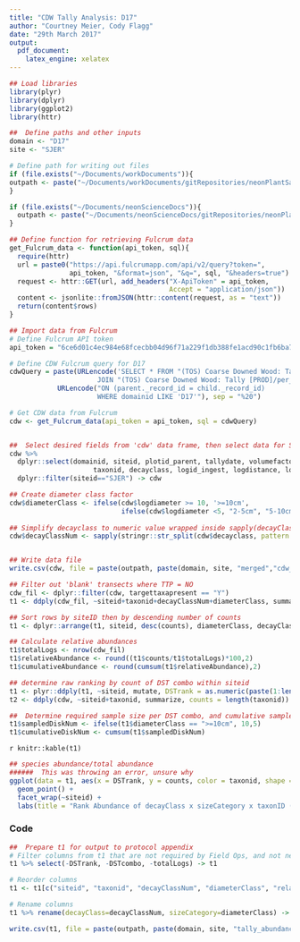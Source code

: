 ```yaml
---
title: "CDW Tally Analysis: D17"
author: "Courtney Meier, Cody Flagg"
date: "29th March 2017"
output: 
  pdf_document: 
    latex_engine: xelatex
---
```


```r
## Load libraries
library(plyr)
library(dplyr)
library(ggplot2)
library(httr)

##  Define paths and other inputs
domain <- "D17"
site <- "SJER"

# Define path for writing out files
if (file.exists("~/Documents/workDocuments")){
outpath <- paste("~/Documents/workDocuments/gitRepositories/neonPlantSampling/cdw_tally_analysis/", domain, sep="")
}

if (file.exists("~/Documents/neonScienceDocs")){
  outpath <- paste("~/Documents/neonScienceDocs/gitRepositories/neonPlantSampling/cdw_tally_analysis/", domain, sep="")
}

## Define function for retrieving Fulcrum data
get_Fulcrum_data <- function(api_token, sql){
  require(httr)
  url = paste0("https://api.fulcrumapp.com/api/v2/query?token=", 
               api_token, "&format=json", "&q=", sql, "&headers=true")
  request <- httr::GET(url, add_headers("X-ApiToken" = api_token, 
                                        Accept = "application/json"))
  content <- jsonlite::fromJSON(httr::content(request, as = "text"))
  return(content$rows)
}

```

```r
## Import data from Fulcrum
# Define Fulcrum API token
api_token = "6ce6d01c4ec984e68fcecbb04d96f71a229f1db388fe1acd90c1fb6ba77a1daf"

# Define CDW Fulcrum query for D17
cdwQuery = paste(URLencode('SELECT * FROM "(TOS) Coarse Downed Wood: Tally [PROD]" AS parent
                      JOIN "(TOS) Coarse Downed Wood: Tally [PROD]/per_plot_azimuth_log" AS child'),
            URLencode("ON (parent._record_id = child._record_id)
                      WHERE domainid LIKE 'D17'"), sep = "%20")

# Get CDW data from Fulcrum
cdw <- get_Fulcrum_data(api_token = api_token, sql = cdwQuery)



```


```r
##  Select desired fields from 'cdw' data frame, then select data for SJER only
cdw %>% 
  dplyr::select(domainid, siteid, plotid_parent, tallydate, volumefactor, particle_count, lidsazimuth, logdiameter,
                     taxonid, decayclass, logid_ingest, logdistance, loglength, acceptedtaxonid, targettaxapresent) %>%
  dplyr::filter(siteid=="SJER") -> cdw

## Create diameter class factor
cdw$diameterClass <- ifelse(cdw$logdiameter >= 10, '>=10cm', 
                            ifelse(cdw$logdiameter <5, "2-5cm", "5-10cm"))
 
## Simplify decayclass to numeric value wrapped inside sapply(decayClassNum, "[[", 1) e.g. 'return first element of each list member'
cdw$decayClassNum <- sapply(stringr::str_split(cdw$decayclass, pattern = " "),"[[", 1)


## Write data file
write.csv(cdw, file = paste(outpath, paste(domain, site, "merged","cdw_rawdata.csv", sep="_"), sep = "/"))

```

```r
## Filter out 'blank' transects where TTP = NO
cdw_fil <- dplyr::filter(cdw, targettaxapresent == "Y")
t1 <- ddply(cdw_fil, ~siteid+taxonid+decayClassNum+diameterClass, summarize, counts = length(taxonid))

## Sort rows by siteID then by descending number of counts
t1 <- dplyr::arrange(t1, siteid, desc(counts), diameterClass, decayClassNum, taxonid)

## Calculate relative abundances
t1$totalLogs <- nrow(cdw_fil)
t1$relativeAbundance <- round((t1$counts/t1$totalLogs)*100,2)
t1$cumulativeAbundance <- round(cumsum(t1$relativeAbundance),2)

## determine raw ranking by count of DST combo within siteid
t1 <- plyr::ddply(t1, ~siteid, mutate, DSTrank = as.numeric(paste(1:length(counts))), DSTcombo = paste0(taxonid,"_", decayClassNum,"_",diameterClass))
t2 <- ddply(cdw, ~siteid+taxonid, summarize, counts = length(taxonid))

##  Determine required sample size per DST combo, and cumulative sample size
t1$sampledDiskNum <- ifelse(t1$diameterClass == ">=10cm", 10,5)
t1$cumulativeDiskNum <- cumsum(t1$sampledDiskNum)

```

`r knitr::kable(t1)`

```r
## species abundance/total abundance
######  This was throwing an error, unsure why
ggplot(data = t1, aes(x = DSTrank, y = counts, color = taxonid, shape = diameterClass)) +
  geom_point() + 
  facet_wrap(~siteid) + 
  labs(title = "Rank Abundance of decayClass x sizeCategory x taxonID (DST)")
```

### Code

```r
##  Prepare t1 for output to protocol appendix
# Filter columns from t1 that are not required by Field Ops, and not needed in protocol appendix
t1 %>% select(-DSTrank, -DSTcombo, -totalLogs) -> t1

# Reorder columns
t1 <- t1[c("siteid", "taxonid", "decayClassNum", "diameterClass", "relativeAbundance", "cumulativeAbundance", "sampledDiskNum", "cumulativeDiskNum")]

# Rename columns
t1 %>% rename(decayClass=decayClassNum, sizeCategory=diameterClass) -> t1

write.csv(t1, file = paste(outpath, paste(domain, site, "tally_abundance.csv", sep = "_"), sep = "/"), row.names = F)
```

